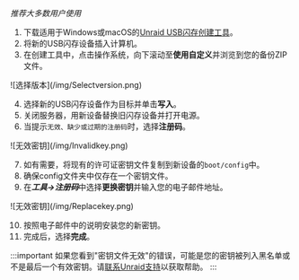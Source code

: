 *推荐大多数用户使用*

1. 下载适用于Windows或macOS的[Unraid USB闪存创建工具](https://unraid.net/download)。
2. 将新的USB闪存设备插入计算机。
3. 在创建工具中，点击操作系统，向下滚动至**使用自定义**并浏览到您的备份ZIP文件。

<div style={{ margin: 'auto', maxWidth: '600px', display: 'flex', flexDirection: 'column', alignItems: 'center' }}>
  ![选择版本](/img/Selectversion.png)
</div>

4. 选择新的USB闪存设备作为目标并单击**写入**。
5. 关闭服务器，用新设备替换旧闪存设备并打开电源。
6. 当提示`无效、缺少或过期的注册码`时，选择**注册码**。

<div style={{ margin: 'auto', maxWidth: '600px', display: 'flex', flexDirection: 'column', alignItems: 'center' }}>
  ![无效密钥](/img/Invalidkey.png)
</div>

7. 如有需要，将现有的许可证密钥文件复制到新设备的`boot/config`中。
8. 确保config文件夹中仅存在一个密钥文件。
9. 在***工具→注册码***中选择**更换密钥**并输入您的电子邮件地址。

<div style={{ margin: 'auto', maxWidth: '600px', display: 'flex', flexDirection: 'column', alignItems: 'center' }}>
  ![无效密钥](/img/Replacekey.png)
</div>

10. 按照电子邮件中的说明安装您的新密钥。
11. 完成后，选择**完成**。

:::important
如果您看到"密钥文件无效"的错误，可能是您的密钥被列入黑名单或不是最后一个有效密钥。请[联系Unraid支持](https://unraid.net/support)以获取帮助。
:::
